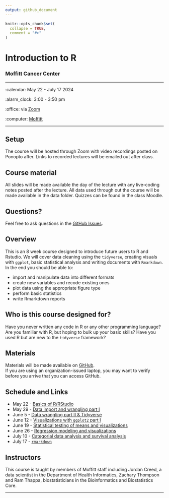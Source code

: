 ```yaml
---
output: github_document
---
```


<!-- README.md is generated from README.Rmd. Please edit that file -->

```r
knitr::opts_chunk$set(
  collapse = TRUE,
  comment = "#>"
)
```

Introduction to R
================

### Moffitt Cancer Center 

-----

:calendar: May 22 - July 17 2024

:alarm_clock: 3:00 - 3:50 pm

:office: via [Zoom](https://moffitt.zoom.us/j/)

:computer: [Moffitt](https://moffitt.org/)

-----

## Setup

The course will be hosted through Zoom with video recordings posted on Ponopto after. 
Links to recorded lectures will be emailed out after class.

<!-- 
* When you're done, put a green post-it on your computer. 
* If you need help, put up a pink post-it.
-->

## Course material

All slides will be made available the day of the lecture with any live-coding notes
posted after the lecture. 
All data used through out the course will be made available in the data folder. 
Quizzes can be found in the class Moodle.

<!--
* Rewrite as links to slides on github once they are made
* [Name of talk](path/to/slides.pdf)
-->



## Questions?

Feel free to ask questions in the [GitHub Issues](https://github.com).

## Overview

This is an 8 week course designed to introduce future users to R and Rstudio.
We will cover data cleaning using the `tidyverse`, creating visuals with `ggplot`,
basic statistical analysis and writing documents with `Rmarkdown`. In the end 
you should be able to: 

<!--
Each instructor should provide a one sentence summary of what participants
will be able to do after thier lecture 
-->

* import and manipulate data into different formats
* create new variables and recode existing ones 
* plot data using the appropriate figure type 
* perform basic statistics
* write Rmarkdown reports

## Who is this course designed for?

Have you never written any code in R or any other programming language? Are you
familiar with R, but hoping to bulk up your basic skills? Have you used R but are
new to the `tidyverse` framework? 

## Materials

Materials will be made available on [GitHub](https://github.com/tenglab/Intro_to_R_2024).  
If you are using an organization-issued laptop, you may want to verify before you 
arrive that you can access GitHub.

## Schedule and Links 

*   May 22 - [Basics of R/RStudio](https://moffitt.hosted.panopto.com/Panopto/Pages/Viewer.aspx?id=12345e7b-23b0-46aa-9eb4-b178015265bc)
*   May 29 - [Data import and wrangling part I](https://moffitt.hosted.panopto.com/Panopto/Pages/Viewer.aspx?id=73851cd2-6dbe-426a-a5da-b17f014e8187)
*   June 5 - [Data wrangling part II & Tidyverse](https://moffitt.hosted.panopto.com/Panopto/Pages/Viewer.aspx?id=9a8801ce-bedf-4ae7-8bed-b186014bd7bf)
*   June 12 - [Visualizations with `ggplot2` part I](https://moffitt.hosted.panopto.com/Panopto/Pages/Viewer.aspx?id=d2d359a4-e010-41f0-8fd6-b18d01572d51)
*   June 19 - [Statistical testing of means and visualizations](https://moffitt.hosted.panopto.com/Panopto/Pages/Viewer.aspx?id=5fd442fc-5cf4-4082-ace7-b19401495ed3)
*   June 26 - [Regression modeling and visualizations](https://moffitt.hosted.panopto.com/Panopto/Pages/Viewer.aspx?id=9f51dbc1-40fa-41f2-99b5-b19b0153ce66)
*   July 10 - [Categorial data analysis and survival analysis](https://moffitt.hosted.panopto.com/)
*   July 17 - [`rmarkdown`](https://moffitt.hosted.panopto.com/)

## Instructors

<!--
Add links to personal websites and double check personal info
* add small blurbs/pictures for each instructor? 
-->

This course is taught by members of Moffitt staff including Jordan
Creed, a data scientist in the Department of Health Informatics, Zachary
Thompson and Ram Thappa, biostatisticians in the Bioinformatics and
Biostatistics Core.

-----
